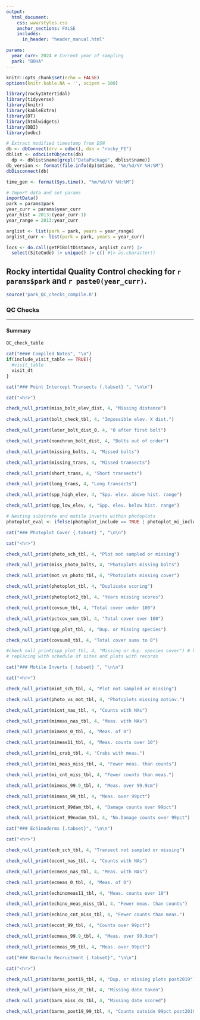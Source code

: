 ```yaml
---
output:
  html_document:
    css: www/styles.css
    anchor_sections: FALSE
    includes:
      in_header: "header_manual.html"

params:
  year_curr: 2024 # Current year of sampling
  park: "BOHA"
---
```

<!-- This QC report checks the current year, set as year_curr parameter against previous years, starting 2013: year_curr - 1 -->

```r
knitr::opts_chunk$set(echo = FALSE)
options(knitr.kable.NA = '', scipen = 100)
```

```r
library(rockyIntertidal)
library(tidyverse)
library(knitr)
library(kableExtra)
library(DT)
library(htmlwidgets)
library(DBI)
library(odbc)

# Extract modified timestamp from DSN
db <- dbConnect(drv = odbc(), dsn = "rocky_FE")
dblist <- odbcListObjects(db)
  dp <- dblist$name[grepl("DataPackage", dblist$name)]
db_version <- format(file.info(dp)$mtime, "%m/%d/%Y %H:%M")
dbDisconnect(db)

time_gen <- format(Sys.time(), "%m/%d/%Y %H:%M")

# Import data and set params
importData()
park = params$park
year_curr = params$year_curr
year_hist = 2013:(year_curr-1)
year_range = 2013:year_curr

arglist <- list(park = park, years = year_range)
arglist_curr <- list(park = park, years = year_curr)

locs <- do.call(getPIBoltDistance, arglist_curr) |>
  select(SiteCode) |> unique() |> c() #|> as.character()

```

Rocky intertidal Quality Control checking for `r params$park` and `r paste0(year_curr)`.  {.tabset .tabset-pills}
---
```r
source('park_QC_checks_compile.R')
```


### QC Checks {.tabset}

<hr>

#### Summary {.tabset}
```r
QC_check_table
```

```r
cat("#### Compiled Notes", "\n")
if(include_visit_table == TRUE){
  #visit_table
  visit_dt
}
```

```r
cat("### Point Intercept Transects {.tabset} ", "\n\n")

cat("<hr>")

check_null_print(miss_bolt_elev_dist, 4, "Missing distance")
  
check_null_print(bolt_check_tbl, 4, "Impossible elev. X dist.")

check_null_print(later_bolt_dist_0, 4, "0 after first bolt")

check_null_print(nonchron_bolt_dist, 4, "Bolts out of order")

check_null_print(missing_bolts, 4, "Missed bolts")

check_null_print(missing_trans, 4, "Missed transects")

check_null_print(short_trans, 4, "Short transects")

check_null_print(long_trans, 4, "Long transects")

check_null_print(spp_high_elev, 4, "Spp. elev. above hist. range")

check_null_print(spp_low_elev, 4, "Spp. elev. below hist. range")
```


```r
# Nesting substrate and motile inverts within photoplots
photoplot_eval <- ifelse(photoplot_include == TRUE | photoplot_mi_include == TRUE, TRUE, FALSE)
```

```r
cat("### Photoplot Cover {.tabset} ", "\n\n")

cat("<hr>")

check_null_print(photo_sch_tbl, 4, "Plot not sampled or missing")

check_null_print(miss_photo_bolts, 4, "Photoplots missing bolts")

check_null_print(mot_vs_photo_tbl, 4, "Photoplots missing cover")

check_null_print(photoplot_tbl, 4, "Duplicate scoring")

check_null_print(photoplot2_tbl, 4, "Years missing scores")

check_null_print(covsum_tbl, 4, "Total cover under 100")

check_null_print(pctcov_sum_tbl, 4, "Total cover over 100")

check_null_print(spp_plot_tbl, 4, "Dup. or Missing species")

check_null_print(covsum0_tbl, 4, "Total cover sums to 0")

#check_null_print(spp_plot_tbl, 4, "Missing or dup. species cover") # hard to make sense of this one; 
# replacing with schedule of sites and plots with records

```

```r
cat("### Motile Inverts {.tabset} ", "\n\n")

cat("<hr>")

check_null_print(mint_sch_tbl, 4, "Plot not sampled or missing")

check_null_print(photo_vs_mot_tbl, 4, "Photoplots missing motinv.")

check_null_print(micnt_nas_tbl, 4, "Counts with NAs")

check_null_print(mimeas_nas_tbl, 4, "Meas. with NAs")

check_null_print(mimeas_0_tbl, 4, "Meas. of 0")

check_null_print(mimeas11_tbl, 4, "Meas. counts over 10")

check_null_print(mi_crab_tbl, 4, "Crabs with meas.")

check_null_print(mi_meas_miss_tbl, 4, "Fewer meas. than counts")

check_null_print(mi_cnt_miss_tbl, 4, "Fewer counts than meas.")

check_null_print(mimeas_99.9_tbl, 4, "Meas. over 99.9cm")

check_null_print(mimeas_99_tbl, 4, "Meas. over 99pct")

check_null_print(micnt_99dam_tbl, 4, "Damage counts over 99pct")

check_null_print(micnt_99nodam_tbl, 4, "No.Damage counts over 99pct")


```

```r
cat("### Echinoderms {.tabset}", "\n\n")

cat("<hr>")

check_null_print(ech_sch_tbl, 4, "Transect not sampled or missing")

check_null_print(eccnt_nas_tbl, 4, "Counts with NAs")

check_null_print(ecmeas_nas_tbl, 4, "Meas. with NAs")

check_null_print(ecmeas_0_tbl, 4, "Meas. of 0")

check_null_print(echinomeas11_tbl, 4, "Meas. counts over 10")

check_null_print(echino_meas_miss_tbl, 4, "Fewer meas. than counts")

check_null_print(echino_cnt_miss_tbl, 4, "Fewer counts than meas.")

check_null_print(eccnt_99_tbl, 4, "Counts over 99pct")

check_null_print(ecmeas_99.9_tbl, 4, "Meas. over 99.9cm")

check_null_print(ecmeas_99_tbl, 4, "Meas. over 99pct")


```


```r
cat("### Barnacle Recruitment {.tabset}", "\n\n")

cat("<hr>")

check_null_print(barns_post19_tbl, 4, "Dup. or missing plots post2019")

check_null_print(barn_miss_dt_tbl, 4, "Missing date taken")

check_null_print(barn_miss_ds_tbl, 4, "Missing date scored")

check_null_print(barns_post19_99_tbl, 4, "Counts outside 99pct post2019")

```



